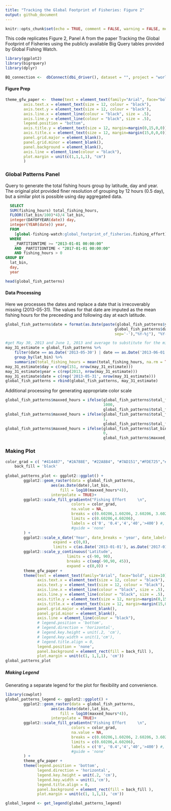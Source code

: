 ```yaml
---
title: "Tracking the Global Footprint of Fisheries: Figure 2"
output: github_document
---
```



```r
knitr::opts_chunk$set(echo = TRUE, comment = FALSE, warning = FALSE, message = FALSE)
```

This code replicates Figure 2, Panel A from the paper Tracking the Global Footprint of
Fisheries using the publicly available Big Query tables provided by Global Fishing Watch.

```r
library(ggplot2)
library(bigrquery)
library(dplyr)

BQ_connection <-  dbConnect(dbi_driver(), dataset = "", project = "world-fishing-827")
```

#### Figure Prep
```r
theme_gfw_paper <-  theme(text = element_text(family="Arial", face="bold", size=10),
        axis.text.x = element_text(size = 12, colour = "black"),
        axis.text.y = element_text(size = 12, colour = "black"),
        axis.line.x = element_line(colour = "black", size = .5),
        axis.line.y = element_line(colour = "black", size = .5),
        legend.position = "bottom",
        axis.title.y = element_text(size = 12, margin=margin(0,15,0,0)),
        axis.title.x = element_text(size = 12, margin=margin(15,0,0,0)),
        panel.grid.major = element_blank(), 
        panel.grid.minor = element_blank(),
        panel.background = element_blank(), 
        axis.line = element_line(colour = "black"),
        plot.margin = unit(c(1,1,1,1), "cm")
        )
```


### Global Patterns Panel

Query to generate the total fishing hours group by latitude, day and year. The original
plot provided finer resolution of grouping by 12 hours (0.5 day), but a similar 
plot is possible using day aggregated data.
```sql
  SELECT
  SUM(fishing_hours) total_fishing_hours,
  FLOOR((lat_bin/100)*4)/4 lat_bin,
  integer(DAYOFYEAR(date)) day,
  integer(YEAR(date)) year,
  FROM
    [global-fishing-watch:global_footprint_of_fisheries.fishing_effort]
  WHERE
    _PARTITIONTIME >= "2013-01-01 00:00:00"
    AND _PARTITIONTIME < "2017-01-01 00:00:00"
    AND fishing_hours > 0
GROUP BY
  lat_bin,
  day,
  year
```



```r
head(global_fish_patterns)
```

#### Data Processing
Here we processes the dates and replace a date that is irrecoverably missing (2013-05-31).
The values for that date are imputed as the mean fishing hours for the preceeding and 
following day at each latitude.
```r
global_fish_patterns$date = format(as.Date(paste(global_fish_patterns$year, 
                                                global_fish_patterns$day, 
                                                sep='-'),"%Y-%j"), "%Y-%m-%d")

#get May 30, 2013 and June 1, 2013 and average to substitute for the missing May 31, 2013
may_31_estimate = global_fish_patterns %>% 
    filter(date == as.Date('2013-05-30') | date == as.Date('2013-06-01')) %>%
    group_by(lat_bin) %>%
    summarize(total_fishing_hours = mean(total_fishing_hours, na.rm = TRUE))
may_31_estimate$day = c(rep(151, nrow(may_31_estimate)))
may_31_estimate$year = c(rep(2013, nrow(may_31_estimate)))
may_31_estimate$date = c(rep('2013-05-31', nrow(may_31_estimate)))
global_fish_patterns = rbind(global_fish_patterns, may_31_estimate)
```

Additional processing for generating appropriate color scale
```r
global_fish_patterns$maxxed_hours = ifelse(global_fish_patterns$total_fishing_hours >= 1000, 
                                           1000, 
                                           global_fish_patterns$total_fishing_hours) #originally 10000
global_fish_patterns$maxxed_hours = ifelse(global_fish_patterns$total_fishing_hours <=1, 
                                           1, 
                                           global_fish_patterns$total_fishing_hours)
global_fish_patterns$maxxed_hours = ifelse(global_fish_patterns$lat_bin < -85, 
                                           0, 
                                           global_fish_patterns$maxxed_hours) #just to clean up a few odd points
```

### Making Plot  

```r
color_grad = c( "#414487", "#2A788E", "#22A884", "#7AD151","#FDE725","#FFC04C")
    back_fill = 'black'
    
global_patterns_plot <- ggplot2::ggplot() +
        ggplot2::geom_raster(data = global_fish_patterns,
                    aes(as.Date(date),lat_bin,
                        fill = log10(maxxed_hours*4)),
                    interpolate = TRUE)+
        ggplot2::scale_fill_gradientn("Fishing Effort     \n",
                             colors = color_grad,
                             na.value = NA,
                             breaks = c(0.60206,1.60206, 2.60206, 3.60206, 4.60206),
                             limits = c(0.60206,4.60206),
                             labels = c('0', '0.4','4','40','>400') #,
                             #guide = 'none'
        ) +
        ggplot2::scale_x_date('Year', date_breaks = 'year', date_labels = '%Y',
                     expand = c(0,0),
                     limits = c(as.Date('2013-01-01'), as.Date('2017-01-01'))) +
        ggplot2::scale_y_continuous('Latitude',
                           limits = c(-90, 90),
                           breaks = c(seq(-90,90, 45)),
                           expand = c(0,0)) +
        theme_gfw_paper +
        theme(text = element_text(family="Arial", face="bold", size=10),
              axis.text.x = element_text(size = 12, colour = "black"),
              axis.text.y = element_text(size = 12, colour = "black"),
              axis.line.x = element_line(colour = "black", size = .5),
              axis.line.y = element_line(colour = "black", size = .5),
              axis.title.y = element_text(size = 12, margin=margin(0,15,0,0)),
              axis.title.x = element_text(size = 12, margin=margin(15,0,0,0)),
              panel.grid.major = element_blank(),
              panel.grid.minor = element_blank(),
              axis.line = element_line(colour = "black"),
              # legend.position = 'bottom',
              # legend.direction = 'horizontal',
              # legend.key.height = unit(.2, 'cm'),
              # legend.key.width = unit(1,'cm'),
              # legend.title.align = 0,
              legend.position = 'none',
              panel.background = element_rect(fill = back_fill ),
              plot.margin = unit(c(1, 1,1,1), 'cm'))
global_patterns_plot
```

##### Making Legend
Generating a separate legend for the plot for flexibility and convenience.
```r
library(cowplot)
global_patterns_legend <- ggplot2::ggplot() +
        ggplot2::geom_raster(data = global_fish_patterns,
                    aes(as.Date(date),lat_bin,
                        fill = log10(maxxed_hours*4)),
                    interpolate = TRUE)+
        ggplot2::scale_fill_gradientn("Fishing Effort     \n",
                             colors = color_grad,
                             na.value = NA,
                             breaks = c(0.60206,1.60206, 2.60206, 3.60206, 4.60206),
                             limits = c(0.60206,4.60206),
                             labels = c('0', '0.4','4','40','>400') #,
                             #guide = 'none'
        ) +
        theme_gfw_paper +
        theme(legend.position = 'bottom',
              legend.direction = 'horizontal',
              legend.key.height = unit(.2, 'cm'),
              legend.key.width = unit(1,'cm'),
              legend.title.align = 0,
              panel.background = element_rect(fill = back_fill ),
              plot.margin = unit(c(1, 1,1,1), 'cm'))

global_legend <- get_legend(global_patterns_legend)
```


